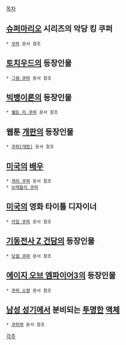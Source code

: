 [[목차]]

== [[슈퍼마리오]] 시리즈의 악당 킹 쿠퍼 ==
 * [[쿠파]] 문서 참조

== [[토치우드]]의 등장인물 ==
 * [[그웬 쿠퍼]] 문서 참조

== [[빅뱅이론]]의 등장인물 ==
 * [[쉘든 리 쿠퍼]] 문서 참조

== 웹툰 [[개판]]의 등장인물 ==
 * [[쿠퍼(개판)]] 문서 참조

== [[미국]]의 [[배우]] ==
 * [[게리 쿠퍼]] 문서 참조
 * [[브래들리 쿠퍼]]

== [[미국]]의 영화 타이틀 디자이너 ==
 * [[카일 쿠퍼]] 문서 참조

== [[기동전사 Z 건담]]의 등장인물 ==
 * [[당겔 쿠퍼]] 문서 참조

== [[에이지 오브 엠파이어3]]의 등장인물 ==
 * [[쿠퍼 소령]] 문서 참조

== [[남성 성기]]에서 분비되는 [[투명]]한 [[액체]] ==
 * [[쿠퍼액]] 문서 참조

[[각주]]
